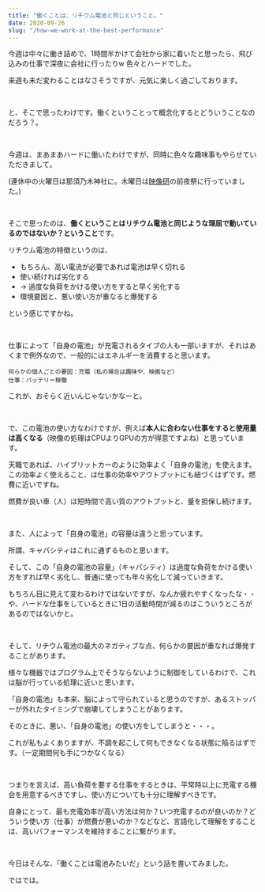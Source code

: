 ```yaml
---
title: "働くことは、リチウム電池と同じということ。"
date: 2020-09-26
slug: "/how-we-work-at-the-best-performance"
---
```


今週は中々に働き詰めで、1時間半かけて会社から家に着いたと思ったら、飛び込みの仕事で深夜に会社に行ったりw 色々とハードでした。

来週も未だ変わることはなさそうですが、元気に楽しく過ごしております。

<br />

と、そこで思ったわけです。働くということって概念化するとどういうことなのだろう？。

<br />

今週は、まあまあハードに働いたわけですが、同時に色々な趣味事もやらせていただきまして。

(連休中の火曜日は那須乃木神社に。木曜日は[映像研](https://eizouken-saikyo.com/)の前夜祭に行っていました。)

<br />

そこで思ったのは、**働くということはリチウム電池と同じような理屈で動いているのではないか？ということ**です。

リチウム電池の特徴というのは、

* もちろん、高い電流が必要であれば電池は早く切れる
* 使い続ければ劣化する
* → 過度な負荷をかける使い方をすると早く劣化する
* 環境要因と、悪い使い方が重なると爆発する

という感じですかね。

<br/>

仕事によって「自身の電池」が充電されるタイプの人も一部いますが、それはあくまで例外なので、一般的にはエネルギーを消費すると思います。

```
何らかの個人ごとの要因：充電（私の場合は趣味や、映画など）
仕事：バッテリー稼働
```

これが、おそらく近いんじゃないかなーと。

<br />

で、この電池の使い方なわけですが、例えば**本人に合わない仕事をすると使用量は高くなる**（映像の処理はCPUよりGPUの方が得意ですよね）と思っています。

天職であれば、ハイブリットカーのように効率よく「自身の電池」を使えます。この効率よく使えること、は仕事の効率やアウトプットにも紐づくはずです。燃費に近いですね。

燃費が良い車（人）は短時間で高い質のアウトプットと、量を担保し続けます。

<br />

また、人によって「自身の電池」の容量は違うと思っています。

所謂、キャパシティはこれに通ずるものと思います。

そして、この「自身の電池の容量」（キャパシティ）は過度な負荷をかける使い方をすれば早く劣化し、普通に使っても年々劣化して減っていきます。

もちろん目に見えて変わるわけではないですが、なんか疲れやすくなったな・・や、ハードな仕事をしているときに1日の活動時間が減るのはこういうところがあるのではないかと。

<br />

そして、リチウム電池の最大のネガティブな点、何らかの要因が重なれば爆発することがあります。

様々な機器ではプログラム上でそうならないように制御をしているわけで、これは脳が行っている処理に近いと思います。

「自身の電池」も本来、脳によって守られていると思うのですが、あるストッパーが外れたタイミングで崩壊してしまうことがあります。

そのときに、悪い、「自身の電池」の使い方をしてしまうと・・・。

これが私もよくありますが、不調を起こして何もできなくなる状態に陥るはずです。（一定期間何も手につかなくなる）

<br />

つまりを言えば、高い負荷を要する仕事をするときは、平常時以上に充電する機会を用意するべきですし、使い方についても十分に理解すべきです。

自身にとって、最も充電効率が高い方法は何か？いつ充電するのが良いのか？どういう使い方（仕事）が燃費が悪いのか？などなど、言語化して理解をすることは、高いパフォーマンスを維持することに繋がります。

<br />

今日はそんな、「働くことは電池みたいだ」という話を書いてみました。

ではでは。
